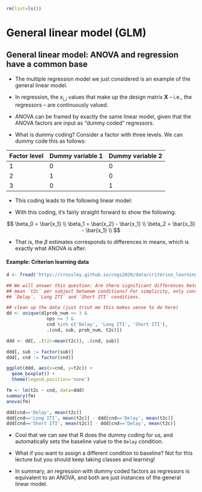 ```r
rm(list=ls())
```

# General linear model (GLM)

## General linear model: ANOVA and regression have a common base

- The multiple regression model we just considered is an example of the general
  linear model.

\begin{align}
y_{i} &= \beta_{0} +
    \beta_{1} x_{1_i} +
    \beta_{2} x_{2_i} +
    \dots +
    \beta_{k} x_{k_i} +
    \epsilon_{i} \\\\

\boldsymbol{y} &= \beta_{0}
               \begin{bmatrix}
               1\\
               1\\
               \vdots\\
               1
               \end{bmatrix} +
               \beta_{1}
               \begin{bmatrix}
               x_{1_1}\\ x_{1_2}\\ \vdots\\ x_{1_n}\\
               \end{bmatrix} +
               \beta_{2}
               \begin{bmatrix}
               x_{2_1}\\ x_{2_2}\\ \vdots\\ x_{2_n}\\
               \end{bmatrix} +
               \ldots +
               \beta_{k}
               \begin{bmatrix}
               x_{k_1}\\ x_{k_2}\\ \vdots\\ x_{k_n}\\
               \end{bmatrix} +
               \begin{bmatrix}
               \epsilon_1\\ \epsilon_2\\ \vdots\\ \epsilon_n\\
               \end{bmatrix} \\\\

\boldsymbol{y} &= \begin{bmatrix}
               1 & x_{1_1} & x_{2_1} & \ldots & x_{k_1} \\
               1 & x_{1_2} & x_{2_2} & \ldots & x_{k_2} \\
               \vdots & \vdots & \dots & \dots \\
               1 & x_{1_n} & x_{2_n} & \ldots & x_{k_n}
               \end{bmatrix}
               \begin{bmatrix}
               \beta_{0} \\
               \beta_{1} \\
               \vdots \\
               \beta_{k}
               \end{bmatrix} +
               \begin{bmatrix}
               \epsilon_1\\ \epsilon_2\\ \vdots\\ \epsilon_n\\
               \end{bmatrix} \\\\

\boldsymbol{y} &= \boldsymbol{X} \boldsymbol{\beta} + \boldsymbol{\epsilon}
\end{align}

- In regression, the $x_{i,j}$ values that make up the design matrix
  $\boldsymbol{X}$ -- i.e., the regressors -- are continuously valued.

- ANOVA can be framed by exactly the same linear model, given that the ANOVA
  factors are input as "dummy coded" regressors.

- What is dummy coding? Consider a factor with three levels. We can dummy code
  this as follows:

| Factor level | Dummy variable 1 | Dummy variable 2 |
|--------------|------------------|------------------|
|            1 |                0 |                0 |
|            2 |                1 |                0 |
|            3 |                0 |                1 |

- This coding leads to the following linear model:

\begin{align}
\boldsymbol{y} &= \beta_{0}
               \begin{bmatrix}
               1\\ 1\\ \vdots\\ 1\\ 1\\ \vdots\\ 1\\ 1\\
               \end{bmatrix} +
               \beta_{1}
               \begin{bmatrix}
               0\\ 0\\ \vdots\\ 1\\ 1\\ \vdots\\ 0\\ 0
               \end{bmatrix} +
               \beta_{2}
               \begin{bmatrix}
               0\\ 0\\ \vdots\\ 0\\ 0\\ \vdots\\ 1\\ 1
               \end{bmatrix} +
               \begin{bmatrix}
               \epsilon_1\\ \epsilon_2\\ \vdots\\ \epsilon_{m-1}\\ \epsilon_m\\
               \vdots\\ \epsilon_{n-1}\\ \epsilon_n
               \end{bmatrix} \\\\

\boldsymbol{y} &= \begin{bmatrix}
               1 & 0 & 0 \\
               1 & 0 & 0 \\
               \vdots & \vdots & \vdots\\
               1 & 1 & 0 \\
               1 & 1 & 0 \\
               \vdots & \vdots & \vdots\\
               1 & 0 & 1 \\
               1 & 0 & 1 \\
               \end{bmatrix}
               \begin{bmatrix}
               \beta_{0} \\
               \beta_{1} \\
               \beta_{2}
               \end{bmatrix} +
               \begin{bmatrix}
               \epsilon_1\\ \epsilon_2\\ \vdots\\ \epsilon_{m-1}\\ \epsilon_m\\
               \vdots\\ \epsilon_{n-1}\\ \epsilon_n\\
               \end{bmatrix} \\\\

\boldsymbol{y} &= \boldsymbol{X} \boldsymbol{\beta} + \boldsymbol{\epsilon}
\end{align}

- With this coding, it's fairly straight forward to show the following:

$$
\beta_0 = \bar{x_1} \\
\beta_1 = \bar{x_2} - \bar{x_1} \\
\beta_2 = \bar{x_3} - \bar{x_1} \\
$$

- That is, the $\beta$ estimates corresponds to differences in means, which is
  exactly what ANOVA is after.

#### Example: Criterion learning data

```r

d <- fread('https://crossley.github.io/cogs2020/data/criterion_learning/crit_learn.csv')

## We will answer this question: Are there significant differences between the
## mean `t2c` per subject betweem conditions? For simplicity, only consider the
## `Delay`, `Long ITI` and `Short ITI` conditions.

## clean up the data (just trsut me this makes sense to do here)
dd <- unique(d[prob_num <= 3 &
               nps >= 3 &
               cnd %in% c('Delay', 'Long ITI', 'Short ITI'),
               .(cnd, sub, prob_num, t2c)])

ddd <- dd[, .(t2c=mean(t2c)), .(cnd, sub)]

ddd[, sub := factor(sub)]
ddd[, cnd := factor(cnd)]

ggplot(ddd, aes(x=cnd, y=t2c)) +
  geom_boxplot() +
  theme(legend.position='none')

fm <- lm(t2c ~ cnd, data=ddd)
summary(fm)
anova(fm)

ddd[cnd=='Delay', mean(t2c)]
ddd[cnd=='Long ITI', mean(t2c)] - ddd[cnd=='Delay', mean(t2c)]
ddd[cnd=='Short ITI', mean(t2c)] - ddd[cnd=='Delay', mean(t2c)]

```

- Cool that we can see that R does the dummy coding for us, and automatically
  sets the baseline value to the `Delay` condition.
  
- What if you want to assign a different condition to baseline? Not for this
  lecture but you should keep taking classes and learning!

- In summary, an regression with dummy coded factors as regressors is equivalent
  to an ANOVA, and both are just instances of the general linear model.
